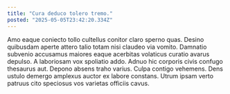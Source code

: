 ```yaml
---
title: "Cura deduco tolero tremo."
posted: "2025-05-05T23:42:20.334Z"
---
```


Amo eaque coniecto tollo cultellus conitor claro sperno quas. Desino quibusdam aperte attero talio totam nisi claudeo via vomito. Damnatio subvenio accusamus maiores eaque acerbitas volaticus curatio avarus depulso.
A laboriosam vox spoliatio addo. Adnuo hic corporis civis confugo thesaurus aut. Depono absens traho varius.
Culpa contigo vehemens. Dens ustulo demergo amplexus auctor ex labore constans. Utrum ipsam verto patruus cito speciosus vos varietas officiis cavus.
